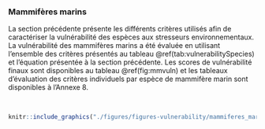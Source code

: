 ### Mammifères marins

La section précédente présente les différents critères utilisés afin de caractériser la vulnérabilité des espèces aux stresseurs environnementaux. La vulnérabilité des mammifères marins a été évaluée en utilisant l'ensemble des critères présentés au tableau \@ref(tab:vulnerabilitySpecies) et l'équation présentée à la section précédente. Les scores de vulnérabilité finaux sont disponibles au tableau \@ref(fig:mmvuln) et les tableaux d'évaluation des critères individuels par espèce de mammifère marin sont disponibles à l'Annexe 8.

<br/>

```r
knitr::include_graphics("./figures/figures-vulnerability/mammiferes_marins.png")
```


<br/>




<!--
La  caractérisation de la vulnérabilité des baleines, aidée par [Baleine en direct](https://baleinesendirect.org/).

Une justification référencée est fournie avec les scores de vulnérabilité pour les scores de vulnérabilité qui ne pas intuitifs à partir de connaissances écologiques générales (*e.g.* un bateau immobile n'entraînera pas la mort d'un mammifère marin, outside of a freak accident)
-->
